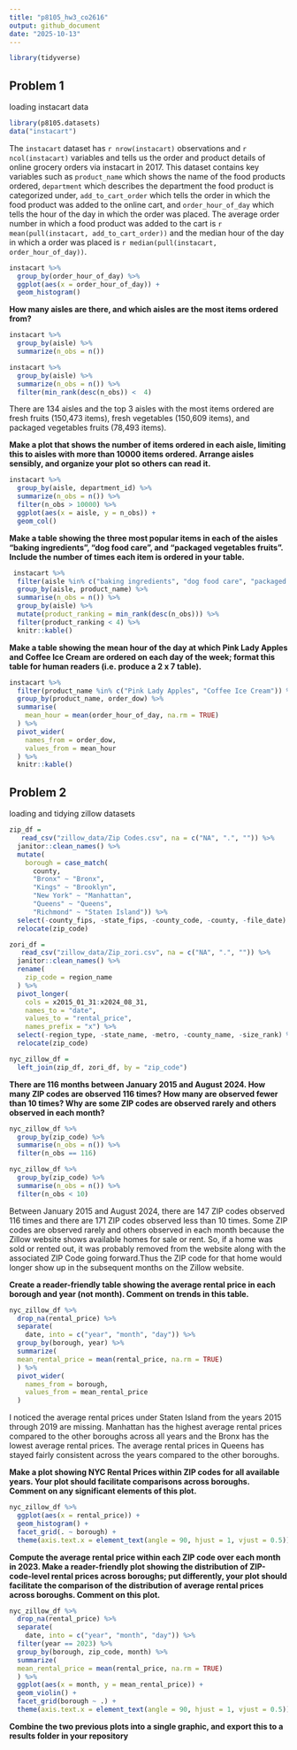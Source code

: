 ```yaml
---
title: "p8105_hw3_co2616"
output: github_document
date: "2025-10-13"
---
```


```r
library(tidyverse)
```

## Problem 1

loading instacart data

```r
library(p8105.datasets)
data("instacart")
```

The `instacart` dataset has `r nrow(instacart)` observations and `r ncol(instacart)` variables and tells us the order and product details of online grocery orders via instacart in 2017. This dataset contains key variables such as `product_name` which shows the name of the food products ordered, `department` which describes the department the food product is categorized under, `add_to_cart_order` which tells the order in which the food product was added to the online cart, and `order_hour_of_day` which tells the hour of the day in which the order was placed. The average order number in which a food product was added to the cart is `r mean(pull(instacart, add_to_cart_order))` and the median hour of the day in which a order was placed is `r median(pull(instacart, order_hour_of_day))`.

```r
instacart %>% 
  group_by(order_hour_of_day) %>% 
  ggplot(aes(x = order_hour_of_day)) +
  geom_histogram()
```

**How many aisles are there, and which aisles are the most items ordered from?**

```r
instacart %>% 
  group_by(aisle) %>% 
  summarize(n_obs = n())
```

```r
instacart %>% 
  group_by(aisle) %>% 
  summarize(n_obs = n()) %>% 
  filter(min_rank(desc(n_obs)) <  4)
```

There are 134 aisles and the top 3 aisles with the most items ordered are fresh fruits (150,473 items), fresh vegetables (150,609 items), and packaged vegetables fruits (78,493 items).

**Make a plot that shows the number of items ordered in each aisle, limiting this to aisles with more than 10000 items ordered. Arrange aisles sensibly, and organize your plot so others can read it.**

```r
instacart %>% 
  group_by(aisle, department_id) %>% 
  summarize(n_obs = n()) %>% 
  filter(n_obs > 10000) %>% 
  ggplot(aes(x = aisle, y = n_obs)) +
  geom_col()
```

**Make a table showing the three most popular items in each of the aisles “baking ingredients”, “dog food care”, and “packaged vegetables fruits”. Include the number of times each item is ordered in your table.**

```r
 instacart %>% 
  filter(aisle %in% c("baking ingredients", "dog food care", "packaged vegetables fruits")) %>% 
  group_by(aisle, product_name) %>% 
  summarise(n_obs = n()) %>%
  group_by(aisle) %>% 
  mutate(product_ranking = min_rank(desc(n_obs))) %>% 
  filter(product_ranking < 4) %>% 
  knitr::kable()
```

**Make a table showing the mean hour of the day at which Pink Lady Apples and Coffee Ice Cream are ordered on each day of the week; format this table for human readers (i.e. produce a 2 x 7 table).**

```r
instacart %>% 
  filter(product_name %in% c("Pink Lady Apples", "Coffee Ice Cream")) %>% 
  group_by(product_name, order_dow) %>% 
  summarise(
    mean_hour = mean(order_hour_of_day, na.rm = TRUE)
  ) %>%
  pivot_wider(
    names_from = order_dow,
    values_from = mean_hour
  ) %>% 
  knitr::kable()
```

## Problem 2

loading and tidying zillow datasets

```r
zip_df = 
   read_csv("zillow_data/Zip Codes.csv", na = c("NA", ".", "")) %>%
  janitor::clean_names() %>% 
  mutate(
    borough = case_match(
      county,
      "Bronx" ~ "Bronx",
      "Kings" ~ "Brooklyn",
      "New York" ~ "Manhattan",
      "Queens" ~ "Queens",
      "Richmond" ~ "Staten Island")) %>% 
  select(-county_fips, -state_fips, -county_code, -county, -file_date) %>%
  relocate(zip_code)

zori_df = 
   read_csv("zillow_data/Zip_zori.csv", na = c("NA", ".", "")) %>%
  janitor::clean_names() %>% 
  rename(
    zip_code = region_name
  ) %>%
  pivot_longer(
    cols = x2015_01_31:x2024_08_31,
    names_to = "date",
    values_to = "rental_price",
    names_prefix = "x") %>% 
  select(-region_type, -state_name, -metro, -county_name, -size_rank) %>% 
  relocate(zip_code)

nyc_zillow_df = 
  left_join(zip_df, zori_df, by = "zip_code")
```

**There are 116 months between January 2015 and August 2024. How many ZIP codes are observed 116 times? How many are observed fewer than 10 times? Why are some ZIP codes are observed rarely and others observed in each month?**

```r
nyc_zillow_df %>%
  group_by(zip_code) %>%
  summarise(n_obs = n()) %>% 
  filter(n_obs == 116)

nyc_zillow_df %>%
  group_by(zip_code) %>%
  summarise(n_obs = n()) %>% 
  filter(n_obs < 10)
```

Between January 2015 and August 2024, there are 147 ZIP codes observed 116 times and there are 171 ZIP codes observed less than 10 times. Some ZIP codes are observed rarely and others observed in each month because the Zillow website shows available homes for sale or rent. So, if a home was sold or rented out, it was probably removed from the website along with the associated ZIP Code going forward.Thus the ZIP code for that home would longer show up in the subsequent months on the Zillow website.

**Create a reader-friendly table showing the average rental price in each borough and year (not month). Comment on trends in this table.**

```r
nyc_zillow_df %>% 
  drop_na(rental_price) %>% 
  separate(
    date, into = c("year", "month", "day")) %>% 
  group_by(borough, year) %>% 
  summarize(
  mean_rental_price = mean(rental_price, na.rm = TRUE)
  ) %>% 
  pivot_wider(
    names_from = borough,
    values_from = mean_rental_price
  )
```
I noticed the average rental prices under Staten Island from the years 2015 through 2019 are missing. Manhattan has the highest average rental prices compared to the other boroughs across all years and the Bronx has the lowest average rental prices. The average rental prices in Queens has stayed fairly consistent across the years compared to the other boroughs.

**Make a plot showing NYC Rental Prices within ZIP codes for all available years. Your plot should facilitate comparisons across boroughs. Comment on any significant elements of this plot.**

```r
nyc_zillow_df %>% 
  ggplot(aes(x = rental_price)) +
  geom_histogram() +
  facet_grid(. ~ borough) +
  theme(axis.text.x = element_text(angle = 90, hjust = 1, vjust = 0.5))
```

**Compute the average rental price within each ZIP code over each month in 2023. Make a reader-friendly plot showing the distribution of ZIP-code-level rental prices across boroughs; put differently, your plot should facilitate the comparison of the distribution of average rental prices across boroughs. Comment on this plot.**
```r
nyc_zillow_df %>% 
  drop_na(rental_price) %>% 
  separate(
    date, into = c("year", "month", "day")) %>% 
  filter(year == 2023) %>% 
  group_by(borough, zip_code, month) %>% 
  summarize(
  mean_rental_price = mean(rental_price, na.rm = TRUE)
  ) %>% 
  ggplot(aes(x = month, y = mean_rental_price)) +
  geom_violin() +
  facet_grid(borough ~ .) +
  theme(axis.text.x = element_text(angle = 90, hjust = 1, vjust = 0.5))
```

**Combine the two previous plots into a single graphic, and export this to a results folder in your repository**
```r

```

